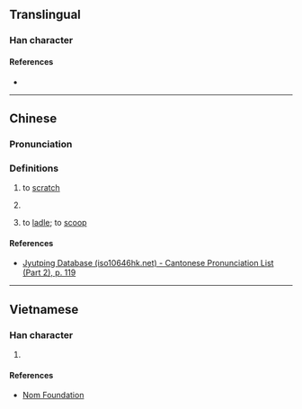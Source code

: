 {{also|㧟}}
{{character info}}
==Translingual==

===Han character===
{{Han char|rn=64|rad=手|as=13|sn=16|four=|canj=QSEG,XQSEG|ids=⿰扌匯}}

====References====
* {{Han ref|kx=0458.320|dkj=12823|dj=0807.190|hdz=31967.090|uh=64D3|ud=25811}}

----

==Chinese==
{{zh-forms|s=㧟}}

===Pronunciation===
{{zh-pron
|m=kuǎi
|c=kwaai5
|mc=y
|oc=y
|cat=v
}}

===Definitions===
{{zh-hanzi}}

# {{lb|zh|dialectal}} to [[scratch]]
#: {{zh-x|擓 癢癢{yang}|to '''scratch''' an inch}}
# {{lb|zh|dialectal}} {{zh-synonym|挎|to [[carry]] on the [[arm]]}}
# {{lb|zh|dialectal}} to [[ladle]]; to [[scoop]]

====References====
* [http://www.iso10646hk.net/jp/document/download.jsp Jyutping Database (iso10646hk.net) - Cantonese Pronunciation List (Part 2), p. 119]

----

==Vietnamese==

===Han character===
{{vi-hantu|rs=手13|hối}}

# {{rfdef|vi|sort=手13}}

====References====
* [http://nomfoundation.org/common/nom_details.php?codepoint=64d3 Nom Foundation]